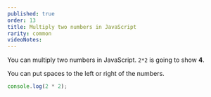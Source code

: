 ```yaml
---
published: true
order: 13
title: Multiply two numbers in JavaScript
rarity: common
videoNotes:
---
```


You can multiply two numbers in JavaScript. `2*2` is going to show **4**.

You can put spaces to the left or right of the numbers.

```javascript
console.log(2 * 2);
```
